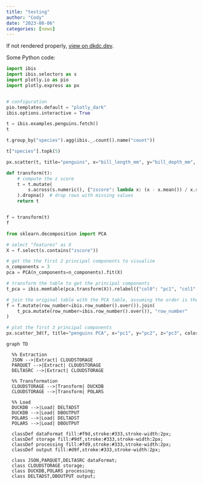 ```yaml
---
title: "testing"
author: "Cody"
date: "2023-08-06"
categories: [news]
---
```


::: {.callout-note}
If not rendered properly, [view on dkdc.dev](./index.qmd).
:::

Some Python code:

```python
import ibis
import ibis.selectors as s
import plotly.io as pio
import plotly.express as px


# configuration
pio.templates.default = "plotly_dark"
ibis.options.interactive = True

t = ibis.examples.penguins.fetch()
t
```

```python
t.group_by("species").agg(ibis._.count().name("count"))
```

```python
t["species"].topk(5)
```

```python
px.scatter(t, title="penguins", x="bill_length_mm", y="bill_depth_mm", color="species")
```

```python
def transform(t):
    # compute the z score
    t = t.mutate(
        s.across(s.numeric(), {"zscore": lambda x: (x - x.mean()) / x.std()})
    ).dropna()  # drop rows with missing values
    return t


f = transform(t)
f
```

```python
from sklearn.decomposition import PCA

# select "features" as X
X = f.select(s.contains("zscore"))

# get the the first 2 principal components to visualize
n_components = 3
pca = PCA(n_components=n_components).fit(X)

# transform the table to get the principal components
t_pca = ibis.memtable(pca.transform(X)).relabel({"col0": "pc1", "col1": "pc2", "col2": "pc3"})

# join the original table with the PCA table, assuming the order is the same
f = f.mutate(row_number=ibis.row_number().over()).join(
    t_pca.mutate(row_number=ibis.row_number().over()), "row_number"
)

# plot the first 3 principal components
px.scatter_3d(f, title="penguins PCA", x="pc1", y="pc2", z="pc3", color="species")
```

```mermaid
graph TD

  %% Extraction
  JSON -->|Extract| CLOUDSTORAGE
  PARQUET -->|Extract| CLOUDSTORAGE
  DELTASRC -->|Extract| CLOUDSTORAGE
  
  %% Transformation
  CLOUDSTORAGE -->|Transform| DUCKDB
  CLOUDSTORAGE -->|Transform| POLARS
  
  %% Load
  DUCKDB -->|Load| DELTADST
  DUCKDB -->|Load| DBOUTPUT
  POLARS -->|Load| DELTADST
  POLARS -->|Load| DBOUTPUT
  
  classDef dataFormat fill:#f9d,stroke:#333,stroke-width:2px;
  classDef storage fill:#9df,stroke:#333,stroke-width:2px;
  classDef processing fill:#fd9,stroke:#333,stroke-width:2px;
  classDef output fill:#d9f,stroke:#333,stroke-width:2px;

  class JSON,PARQUET,DELTASRC dataFormat;
  class CLOUDSTORAGE storage;
  class DUCKDB,POLARS processing;
  class DELTADST,DBOUTPUT output;
```

